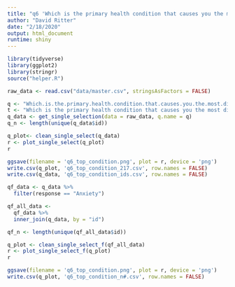 ```yaml
---
title: "q6 'Which is the primary health condition that causes you the most distress? (Please select one)'"
author: "David Ritter"
date: "2/18/2020"
output: html_document
runtime: shiny
---
```


```r
library(tidyverse)
library(ggplot2)
library(stringr)
source("helper.R")
```

```r
raw_data <- read.csv("data/master.csv", stringsAsFactors = FALSE)
```

```r
q <- "Which.is.the.primary.health.condition.that.causes.you.the.most.distress...Please.select.one."
t <- "Which is the primary health condition that causes you the most distress? (Please select one)"
q_data <- get_single_selection(data = raw_data, q.name = q)
q_n <- length(unique(q_data$id))
```

```r
q_plot<- clean_single_select(q_data)
r <- plot_single_select(q_plot)
r
```

```r
ggsave(filename = 'q6_top_condition.png', plot = r, device = 'png')
write.csv(q_plot, 'q6_top_condition_217.csv', row.names = FALSE)
write.csv(q_data, 'q6_top_condition_ids.csv', row.names = FALSE)
```

```r
qf_data <- q_data %>%
  filter(response == "Anxiety")
```

```r
qf_all_data <- 
  qf_data %>%
  inner_join(q_data, by = "id")

qf_n <- length(unique(qf_all_data$id))
```

```r
q_plot <- clean_single_select_f(qf_all_data)
r <- plot_single_select_f(q_plot)
r
```

```r
ggsave(filename = 'q6_top_condition.png', plot = r, device = 'png')
write.csv(q_plot, 'q6_top_condition_n#.csv', row.names = FALSE)
```
